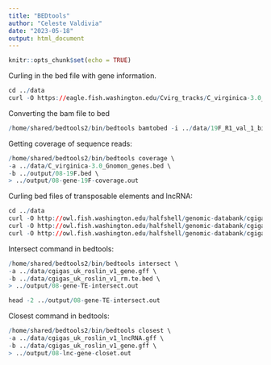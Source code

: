 ```yaml
---
title: "BEDtools"
author: "Celeste Valdivia"
date: "2023-05-18"
output: html_document
---
```


```r
knitr::opts_chunk$set(echo = TRUE)
```

Curling in the bed file with gene information.
```r
cd ../data 
curl -O https://eagle.fish.washington.edu/Cvirg_tracks/C_virginica-3.0_Gnomon_genes.bed
```

Converting the bam file to bed
```r
/home/shared/bedtools2/bin/bedtools bamtobed -i ../data/19F_R1_val_1_bismark_bt2_pe.deduplicated.sorted.bam > ../output/08-19F.bed
```
Getting coverage of sequence reads:
```r
/home/shared/bedtools2/bin/bedtools coverage \
-a ../data/C_virginica-3.0_Gnomon_genes.bed \
-b ../output/08-19F.bed \
> ../output/08-gene-19F-coverage.out
```

Curling bed files of transposable elements and lncRNA:
```r
cd ../data
curl -O http://owl.fish.washington.edu/halfshell/genomic-databank/cgigas_uk_roslin_v1_gene.gff 
curl -O http://owl.fish.washington.edu/halfshell/genomic-databank/cgigas_uk_roslin_v1_rm.te.bed 
curl -O http://owl.fish.washington.edu/halfshell/genomic-databank/cgigas_uk_roslin_v1_lncRNA.gff
```
Intersect command in bedtools:
```r
/home/shared/bedtools2/bin/bedtools intersect \
-a ../data/cgigas_uk_roslin_v1_gene.gff \
-b ../data/cgigas_uk_roslin_v1_rm.te.bed \
> ../output/08-gene-TE-intersect.out

head -2 ../output/08-gene-TE-intersect.out
```
Closest command in bedtools:
```r
/home/shared/bedtools2/bin/bedtools closest \
-a ../data/cgigas_uk_roslin_v1_lncRNA.gff \
-b ../data/cgigas_uk_roslin_v1_gene.gff \
> ../output/08-lnc-gene-closet.out
```





